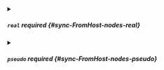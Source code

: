 


<details className="config-field" data-expandable="true">
<summary>

##### `real` <span className="config-field-required" data-required="false">required</span> <span className="config-field-type"></span> <span className="config-field-default"></span> <span className="config-field-enum"></span> {#sync-FromHost-nodes-real}



</summary>

<PartialRealreference />


</details>



<details className="config-field" data-expandable="true">
<summary>

##### `pseudo` <span className="config-field-required" data-required="false">required</span> <span className="config-field-type"></span> <span className="config-field-default"></span> <span className="config-field-enum"></span> {#sync-FromHost-nodes-pseudo}



</summary>

<PartialPseudoreference />


</details>
